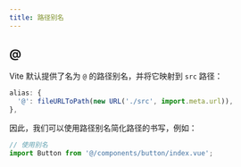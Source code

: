 ```yaml
---
title: 路径别名
---
```


## @

Vite 默认提供了名为 `@` 的路径别名，并将它映射到 `src` 路径：

``` js
alias: {
  '@': fileURLToPath(new URL('./src', import.meta.url)),
},
```

因此，我们可以使用路径别名简化路径的书写，例如：

``` js
// 使用别名
import Button from '@/components/button/index.vue';
```